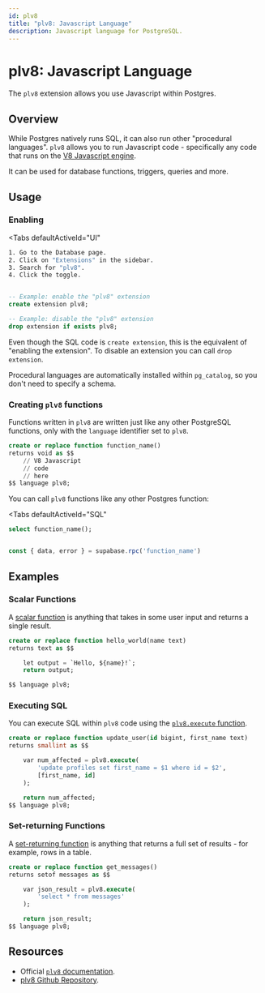 ```yaml
---
id: plv8
title: "plv8: Javascript Language"
description: Javascript language for PostgreSQL.
---
```


# plv8: Javascript Language

The `plv8` extension allows you use Javascript within Postgres. 

## Overview

While Postgres natively runs SQL, it can also run other "procedural languages". 
`plv8` allows you to run Javascript code - specifically any code that runs on the [V8 Javascript engine](https://v8.dev).

It can be used for database functions, triggers, queries and more.

## Usage


### Enabling


<Tabs
defaultActiveId="UI"
>
<TabPanel id="UI" label="Dashboard UI">

```sh
1. Go to the Database page.
2. Click on "Extensions" in the sidebar.
3. Search for "plv8".
4. Click the toggle.
```

</TabPanel>
<TabPanel id="SQL" label="SQL">

```sql 

-- Example: enable the "plv8" extension 
create extension plv8;

-- Example: disable the "plv8" extension 
drop extension if exists plv8;

```

Even though the SQL code is `create extension`, this is the equivalent of "enabling the extension". 
To disable an extension you can call `drop extension`.

Procedural languages are automatically installed within `pg_catalog`, so you don't need to specify a schema.

</TabPanel>
</Tabs>

### Creating `plv8` functions

Functions written in `plv8` are written just like any other PostgreSQL functions, only
with the `language` identifier set to `plv8`.

```sql
create or replace function function_name() 
returns void as $$
    // V8 Javascript
    // code
    // here
$$ language plv8;
```

You can call `plv8` functions like any other Postgres function: 



<Tabs
defaultActiveId="SQL"
>
<TabPanel id="SQL" label="SQL">


```sql
select function_name();
```

</TabPanel>
<TabPanel id="JS" label="Javascript">

```js 

const { data, error } = supabase.rpc('function_name')

```

</TabPanel>
</Tabs>

## Examples

### Scalar Functions

A [scalar function](https://plv8.github.io/#scalar-function-calls) is anything that takes in some user input and returns a single result.

```sql
create or replace function hello_world(name text) 
returns text as $$

    let output = `Hello, ${name}!`;
    return output;

$$ language plv8;
```

### Executing SQL 

You can execute SQL within `plv8` code using the [`plv8.execute` function](https://plv8.github.io/#plv8-execute).

```sql
create or replace function update_user(id bigint, first_name text) 
returns smallint as $$

    var num_affected = plv8.execute(
        'update profiles set first_name = $1 where id = $2', 
        [first_name, id]
    );

    return num_affected;
$$ language plv8;
```

### Set-returning Functions

A [set-returning function](https://plv8.github.io/#set-returning-function-calls) is anything that returns a full set of results - for example, rows in a table.

```sql
create or replace function get_messages() 
returns setof messages as $$

    var json_result = plv8.execute(
        'select * from messages'
    );

    return json_result;
$$ language plv8;
```


## Resources 

- Official [`plv8` documentation](https://plv8.github.io/).
- [plv8 Github Repository](https://github.com/plv8/plv8).
